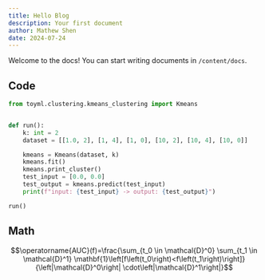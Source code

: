 ```yaml
---
title: Hello Blog
description: Your first document
author: Mathew Shen
date: 2024-07-24
---
```


Welcome to the docs! You can start writing documents in `/content/docs`.

## Code

```python
from toyml.clustering.kmeans_clustering import Kmeans


def run():
    k: int = 2
    dataset = [[1.0, 2], [1, 4], [1, 0], [10, 2], [10, 4], [10, 0]]

    kmeans = Kmeans(dataset, k)
    kmeans.fit()
    kmeans.print_cluster()
    test_input = [0.0, 0.0]
    test_output = kmeans.predict(test_input)
    print(f"input: {test_input} -> output: {test_output}")

run()
```

## Math

```math
\operatorname{AUC}(f)=\frac{\sum_{t_0 \in \mathcal{D}^0} \sum_{t_1 \in \mathcal{D}^1} \mathbf{1}\left[f\left(t_0\right)<f\left(t_1\right)\right]}{\left|\mathcal{D}^0\right| \cdot\left|\mathcal{D}^1\right|}
```
